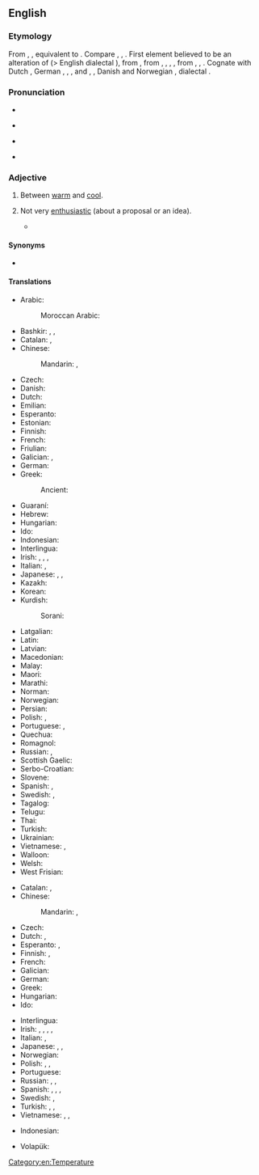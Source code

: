 ==English==

===Etymology===
From {{inh|en|enm|leukwarm}}, {{m|enm|lukewarm|t=lukewarm, tepid}}, equivalent to {{af|en|luke|t1=lukewarm|warm}}. Compare {{cog|stq|luukwoarm|t=lukewarm}}, {{cog|nds-de|luukwarm|t=lukewarm}},
{{cog|de|lauwarm|t=lukewarm}}. First element believed to be an alteration of {{etyl|enm|en}} {{m|enm|lew||tepid}} (> English dialectal {{m|en|lew}}), from {{etyl|ang|en}} {{m|ang|hlēow||warm, sunny}}, from {{etyl|gem-pro|en}} {{m|gem-pro|*hliwjaz}}, {{m|gem-pro|*hlēwaz}}, {{m|gem-pro|*hlūmaz}}, {{m|gem-pro|*hleumaz||warm}}, from {{etyl|ine-pro|en}} {{m|ine-pro|*ḱal(w)e-}}, {{m|ine-pro|*ḱel(w)e-}}, {{m|ine-pro|*k(')lēw-||warm, hot}}. Cognate with Dutch {{m|nl|lauw||tepid}}, German {{m|de|lauwarm||lukewarm}}, {{cog|fo|lýggjur||warm}}, {{cog|sv|ljum||lukewarm}}, {{m|sv|ljummen||lukewarm}} and {{m|sv|ly||warm}}, {{cog|da|lummer||muggy}}, Danish and Norwegian {{m|da|lunken||tepid}}, {{etyl|sv|-}} dialectal {{m|sv|ljummen||lukewarm}}.

===Pronunciation===
* {{rhymes|ɔː(r)m|lang=en}}
* {{a|UK}} {{IPA|/ˌluːkˈwɔːm/|lang=en}}
* {{a|US}} {{IPA|/ˌlukˈwɔɹm/|/ˈluk.wɔɹm/|lang=en}}
* {{audio|en-us-lukewarm.ogg|Audio (US)|lang=en}}

===Adjective===
{{en-adj|-}}

# {{lb|en|[[temperature]]}} Between [[warm]] and [[cool]].
#: {{ux|en|Wash it in '''lukewarm''' water.}}
#: {{ux|en|My curry is '''lukewarm'''.}}
# Not very [[enthusiastic]] (about a proposal or an idea).
#: {{ux|en|The suggestion met with only a '''lukewarm''' response.}}
#* {{quote-book|lang=en|year=1898|author={{w|Winston Churchill (novelist)|Winston Churchill}}
|title={{w|The Celebrity}}|chapter=10
|passage=The skipper Mr. Cooke had hired at Far Harbor was a God-fearing man with a '''luke warm''' interest in his new billet and employer, and had only been prevailed upon to take charge of the yacht after the offer of an emolument equal to half a year's sea pay of an ensign in the navy.}}

====Synonyms====
* {{l|en|tepid}}

====Translations====
{{trans-top|temperature}}
* Arabic:
*: Moroccan Arabic: {{t|ary|دافي|m|tr=dafi}}
* Bashkir: {{t|ba|имшеү|sc=Cyrl}}, {{t|ba|йылымыс|sc=Cyrl}}, {{t|ba|йылымса|sc=Cyrl}}
* Catalan: {{t|ca|tebi|m}}, {{t|ca|tèbia|f}}
* Chinese:
*: Mandarin: {{t+|cmn|溫|sc=Hani}}, {{t+|cmn|温|tr=wēn|sc=Hani}}
* Czech: {{t+|cs|vlažný|m}}
* Danish: {{t|da|lunken}}
* Dutch: {{t+|nl|lauw}}
* Emilian: {{t|egl|tevad}}
* Esperanto: {{t|eo|varmeta}}
* Estonian: {{t|et|leige}}
* Finnish: {{t+|fi|haalea}}
* French: {{t+|fr|tiède}}
* Friulian: {{t|fur|tivid}}
* Galician: {{t+|gl|tépedo}}, {{t+|gl|morno}}
* German: {{t+|de|lauwarm}}
* Greek: {{t+|el|χλιαρός|m}}
*: Ancient: {{t|grc|χλιαρός}}
* Guaraní: {{t|gn|akyvy}}
* Hebrew: {{t+|he|פּוֹשֵׁר|m|tr=posher|sc=Hebr}}
* Hungarian: {{t+|hu|langyos}}
* Ido: {{t+|io|varmeta}}
* Indonesian: {{t|id|hangat-hangat}}
* Interlingua: {{t|ia|tepide}}
* Irish: {{t|ga|bog}}, {{t|ga|alabhog}}, {{t|ga|alathe}}, {{t|ga|bogthe}}
* Italian: {{t+|it|tiepido|m}}, {{t+|it|tiepida|f}}
* Japanese: {{t+|ja|ぬるい|tr=nurui}}, {{t|ja|生暖かい|tr=nama-atatakai}}, {{t|ja|生ぬるい|tr=namanurui}}
* Kazakh: {{t|kk|қанжылым}}
* Korean: {{t|ko|미지근한}}
* Kurdish:
*: Sorani: {{t+|ku|شلتێن|tr=shiltén|sc=ku-Arab}}
{{trans-mid}}
* Latgalian: {{t|ltg|rondons}}
* Latin: {{t|la|tepidus}}
* Latvian: {{t|lv|remdens}}
* Macedonian: {{t|mk|млак|m}}
* Malay: {{t|ms|suam}}
* Maori: {{t|mi|aromahana}}
* Marathi: {{t|mr|कोमट|sc=Deva}}
* Norman: {{t|nrf|tchiède}}
* Norwegian: {{t+|no|lunken}}
* Persian: {{t+|fa|ولرم|tr=velarm}}
* Polish: {{t+|pl|chłodny}}, {{t+|pl|letni}}
* Portuguese: {{t+|pt|morno}}, {{t+|pt|tépido}}
* Quechua: {{t|qu|pari}}
* Romagnol: {{t|rgn|tevvd}}
* Russian: {{t+|ru|теплова́тый}}, {{t|ru|[[чуть]] [[тёплый]]}}
* Scottish Gaelic: {{t|gd|flodach}}
* Serbo-Croatian: {{t+|sh|mlako|n}}
* Slovene: {{t+|sl|mlačen}}
* Spanish: {{t+|es|tibio}}, {{t+|es|templado}}
* Swedish: {{t+|sv|ljum}}, {{t+|sv|ljummen}}
* Tagalog: {{t|tl|maligamgam}}
* Telugu: {{t+|te|గోరువెచ్చని}}
* Thai: {{t|th|อุ่นๆ|tr=oon-oon}}
* Turkish: {{t+|tr|ılık}}
* Ukrainian: {{t|uk|теплуватий}}
* Vietnamese: {{t+|vi|ấm}}, {{t+|vi|âm ấm}}
* Walloon: {{t+|wa|tiene|m|f}}
* Welsh: {{t+|cy|llugoer}}
* West Frisian: {{t|fy|lij}}
{{trans-bottom}}

{{trans-top|not very enthusiastic}}
* Catalan: {{t|ca|tebi|m}}, {{t|ca|tèbia|f}}
* Chinese:
*: Mandarin: {{t|cmn|不热情的|sc=Hani}}, {{t|cmn|冷淡的|sc=Hani}}
* Czech: {{t+|cs|vlažný|m}}
* Dutch: {{t+|nl|lauw}}, {{t+|nl|flauw}}
* Esperanto: {{t+|eo|indiferenta}}, {{t|eo|neentuziasma}}
* Finnish: {{t+|fi|vaimea}}, {{t+|fi|laimea}}
* French: {{t+|fr|tiède}}
* Galician: {{t+|gl|morno}}
* German: {{t+|de|lau}}
* Greek: {{t+|el|χλιαρός|m}}
* Hungarian: {{t+|hu|lagymatag}}
* Ido: {{t|io|nezeloza}}
{{trans-mid}}
* Interlingua: {{t|ia|tepide}}
* Irish: {{t|ga|fuarbhruite}}, {{t|ga|fuarspreosach}}, {{t|ga|lagspreosach}}, {{t|ga|patuar}}, {{t|ga|fuarchráifeach}} {{qualifier|in religion}}
* Italian: {{t+|it|tiepido|m}}, {{t+|it|tiepida|f}}
* Japanese: {{t|ja|冷めた|tr=sameta}}, {{t|ja|白けた|tr=shiraketa}}, {{t|ja|気が進まない|tr=ki ga susumanai}}
* Norwegian: {{t+|no|lunken}}
* Polish: {{t+|pl|chłodny}}, {{t+|pl|sceptyczny}}, {{t|pl|zdystansowany}}
* Portuguese: {{t+|pt|morno}}
* Russian: {{t+|ru|прохла́дный}}, {{t+|ru|равноду́шный}}, {{t+|ru|безразли́чный}}
* Spanish: {{t+|es|tibio}}, {{t|es|[[poco]] [[entusiasta]]}}, {{t+|es|desinteresado}}, {{t+|es|indiferente}}
* Swedish: {{t+|sv|ljum}}, {{t+|sv|likgiltig}}
* Turkish: {{t+|tr|umursamaz}}, {{t+|tr|ilgisiz}}, {{t+|tr|kayıtsız}}
* Vietnamese: {{t+|vi|thờ ơ}}, {{t+|vi|lãnh đạm}}, {{t+|vi|hờ hững}}
{{trans-bottom}}

{{checktrans-top}}
* Indonesian: {{t-check|id|[[suam-suam]] [[kuku]]}} <!-- was "[[suam-suam]] [[kuku]]" - assumed sum-of-parts; if an idiom, remove the wikilinks to the individual words. see [[User:Kephir/gadgets/xte#Translation_fixing]] -->
{{trans-mid}}
* Volapük: {{t+check|vo|vamülik}}
{{trans-bottom}}

[[Category:en:Temperature]]